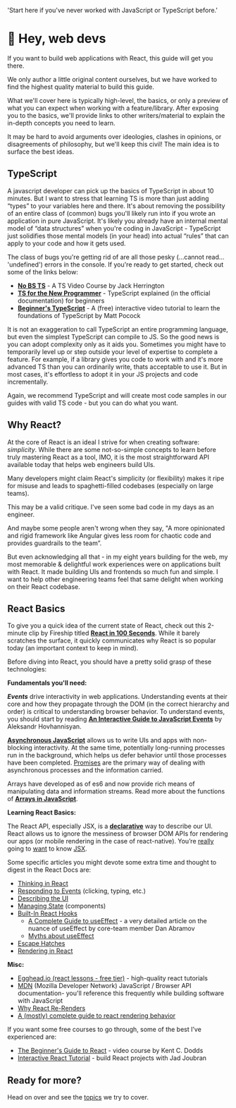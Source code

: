 
  'Start here if you\'ve never worked with JavaScript or TypeScript before.'

# 👋 Hey, web devs

If you want to build web applications with React, this guide will get you there.

We only author a little original content ourselves, but we have worked to find the highest quality material to build this guide.

What we'll cover here is typically high-level, the basics, or only a preview of what you can expect when working with a feature/library. After exposing you to the basics, we'll provide links to other writers/material to explain the in-depth concepts you need to learn.

It may be hard to avoid arguments over ideologies, clashes in opinions, or disagreements of philosophy, but we'll keep this civil! The main idea is to surface the best ideas.

## TypeScript

A javascript developer can pick up the basics of TypeScript in about 10 minutes. But I want to stress that learning TS is more than just adding “types” to your variables here and there. It's about removing the possibility of an entire class of (common) bugs you'll likely run into if you wrote an application in pure JavaScript. It's likely you already have an internal mental model of “data structures” when you're coding in JavaScript - TypeScript just solidifies those mental models (in your head) into actual “rules” that can apply to your code and how it gets used.

The class of bugs you're getting rid of are all those pesky (…cannot read… 'undefined') errors in the console. If you're ready to get started, check out some of the links below:

- **[No BS TS](https://www.youtube.com/playlist?list=PLNqp92_EXZBJYFrpEzdO2EapvU0GOJ09n)** - A TS Video Course by Jack Herrington
- **[TS for the New Programmer](https://www.typescriptlang.org/docs/handbook/typescript-from-scratch.html)** - TypeScript explained (in the official documentation) for beginners
- **[Beginner's TypeScript](https://www.totaltypescript.com/tutorials/beginners-typescript)** - A (free) interactive video tutorial to learn the foundations of TypeScript by Matt Pocock

It is not an exaggeration to call TypeScript an entire programming language, but even the simplest TypeScript can compile to JS. So the good news is you can adopt complexity only as it aids you. Sometimes you might have to temporarily level up or step outside your level of expertise to complete a feature. For example, if a library gives you code to work with and it's more advanced TS than you can ordinarily write, thats acceptable to use it. But in most cases, it's effortless to adopt it in your JS projects and code incrementally.

Again, we recommend TypeScript and will create most code samples in our guides with valid TS code - but you can do what you want.

## Why React?

At the core of React is an ideal I strive for when creating software: *simplicity*. While there are some not-so-simple concepts to learn before truly mastering React as a tool, IMO, it is the most straightforward API available today that helps web engineers build UIs.

Many developers might claim React's simplicity (or flexibility) makes it ripe for misuse and leads to spaghetti-filled codebases (especially on large teams).

This may be a valid critique. I've seen some bad code in my days as an engineer.

And maybe some people aren't wrong when they say, "A more opinionated and rigid framework like Angular gives less room for chaotic code and provides guardrails to the team”.

But even acknowledging all that - in my eight years building for the web, my most memorable & delightful work experiences were on applications built with React. It made building UIs and frontends so much fun and simple. I want to help other engineering teams feel that same delight when working on their React codebase.

## React Basics

To give you a quick idea of the current state of React, check out this 2-minute clip by Fireship titled **[React in 100 Seconds](https://www.youtube.com/watch?v=Tn6-PIqc4UM)**. While it barely scratches the surface, it quickly communicates why React is so popular today (an important context to keep in mind).

Before diving into React, you should have a pretty solid grasp of these technologies:

**Fundamentals you'll need:**

***Events*** drive interactivity in web applications. Understanding events at their core and how they propagate through the DOM (in the correct hierarchy and order) is critical to understanding browser behavior. To understand events, you should start by reading **[An Interactive Guide to JavaScript Events](https://www.aleksandrhovhannisyan.com/blog/interactive-guide-to-javascript-events/)** by Aleksandr Hovhannisyan.

**[Asynchronous JavaScript](https://developer.mozilla.org/en-US/docs/Learn/JavaScript/Asynchronous)** allows us to write UIs and apps with non-blocking interactivity. At the same time, potentially long-running processes run in the background, which helps us defer behavior until those processes have been completed. [Promises](https://developer.mozilla.org/en-US/docs/Learn/JavaScript/Asynchronous/Promises) are the primary way of dealing with asynchronous processes and the information carried.

Arrays have developed as of es6 and now provide rich means of manipulating data and information streams. Read more about the functions of **[Arrays in JavaScript](https://www.freecodecamp.org/news/complete-introduction-to-the-most-useful-javascript-array-methods/)**.

**Learning React Basics:**

The React API, especially JSX, is a **[declarative](https://ui.dev/imperative-vs-declarative-programming)** way to describe our UI. React allows us to ignore the messiness of browser DOM APIs for rendering our apps (or mobile rendering in the case of react-native). You’re [really](https://beta.reactjs.org/learn/writing-markup-with-jsx) going to [want](https://beta.reactjs.org/learn/javascript-in-jsx-with-curly-braces) to know [JSX](https://www.codecademy.com/learn/react-101/modules/react-101-jsx-u/cheatsheet).

Some specific articles you might devote some extra time and thought to digest in the React Docs are:

- [Thinking in React](https://beta.reactjs.org/learn/thinking-in-react)
- [Responding to Events](https://beta.reactjs.org/learn/responding-to-events) (clicking, typing, etc.)
- [Describing the UI](https://beta.reactjs.org/learn/describing-the-ui)
- [Managing State](https://beta.reactjs.org/learn/managing-state) (components)
- [Built-In React Hooks](https://beta.reactjs.org/reference/react)
    - [A Complete Guide to useEffect](https://overreacted.io/a-complete-guide-to-useeffect/) - a very detailed article on the nuance of useEffect by core-team member Dan Abramov
    - [Myths about useEffect](https://epicreact.dev/myths-about-useeffect/)
- [Escape Hatches](https://beta.reactjs.org/learn/escape-hatches)
- [Rendering in React](https://beta.reactjs.org/learn/render-and-commit)

**Misc:**

- [Egghead.io (react lessons - free tier)](https://egghead.io/q/react?access_state=free) - high-quality react tutorials
- [MDN](https://developer.mozilla.org/en-US/docs/Web/JavaScript) (Mozilla Developer Network) JavaScript / Browser API documentation- you'll reference this frequently while building software with JavaScript
- [Why React Re-Renders](https://www.joshwcomeau.com/react/why-react-re-renders/)
- [A (mostly) complete guide to react rendering behavior](https://blog.isquaredsoftware.com/2020/05/blogged-answers-a-mostly-complete-guide-to-react-rendering-behavior/)

If you want some free courses to go through, some of the best I’ve experienced are:

- [The Beginner's Guide to React](https://egghead.io/courses/the-beginner-s-guide-to-react) - video course by Kent C. Dodds
- [Interactive React Tutorial](https://react-tutorial.app/) - build React projects with Jad Joubran

## Ready for more?

Head on over and see the [topics](/topics) we try to cover.